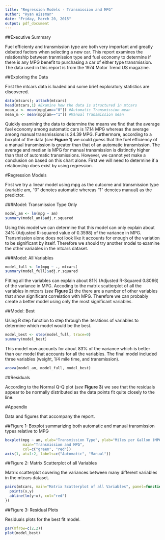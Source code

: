 ```yaml
---
title: "Regression Models - Transmission and MPG"
author: "Ryan Wissman"
date: "Friday, March 20, 2015"
output: pdf_document
---
```


##Executive Summary

Fuel efficienty and transmission type are both very important and greatly debated factors when selecting a new car. This report examines the relationship between tranmission type and fuel economy to determine if there is any MPG benefit to purchasing a car of either type transmission. The data used in this report is from the 1974 Motor Trend US magazine.

<results summary>

##Exploring the Data

First the mtcars data is loaded and some brief exploratory statistics are discovered.

```r
data(mtcars); attach(mtcars)
head(mtcars,1) #Examine how the data is structured in mtcars
mean_a <- mean(mpg[am=="0"]) #Automatic Transmission mean
mean_m <- mean(mpg[am=="1"]) #Manual Transmission mean
```

Quickly examining the data to determine the means we find that the average fuel economy among automatic cars is 17.14 MPG whereas the average among manual transmissions is 24.39 MPG. Furthermore, according to a boxplot of the data (*see* **Figure 1**) we could guess that the fuel efficiency of a manual transmission is greater than that of an automatic transmission. The average and median is MPG for manual transmission is distinctly higher than that of automatic transmissions. However, we cannot yet make a conclusion on based on this chart alone. First we will need to determine if a relationship does exist by using regression. 

#Regression Models

First we try a linear model using mpg as the outcome and transmission type (variable am, "0" denotes automatic whereas "1" denotes manual) as the predictor.

###Model: Transmission Type Only

```r
model_am <- lm(mpg ~ am)
summary(model_am)$adj.r.squared
```

Using this model we can determine that this model can only explain about 34% (Adjusted R-squared value of 0.3598) of the variance in MPG. Transmission alone does not look like it accounts for enough of the variation to be significant by itself. Therefore we should try another model to examine the other variables in the mtcars dataset.

###Model: All Variables 

```r
model_full <- lm(mpg ~ ., mtcars)
summary(model_full)$adj.r.squared
```

Fitting all the variables can explain about 81% (Adjusted R-Squared 0.8066) of the variance in MPG. Accoding to the matrix scatterplot of all the variables in mtcars (*see* **Figure 2**) the there are a number of other variables that show significant correlation with MPG. Therefore we can probably create a better model using only the most significant variables. 

##Model: Best

Using R step function to step through the iterations of variables to determine which model would be the best. 

```r
model_best <- step(model_full, trace=0)
summary(model_best)
```

This model now accounts for about 83% of the variance which is better than our model that accounts for all the variables. The final model included three variables (weight, 1/4 mile time, and transmission). 

```r
anova(model_am, model_full, model_best)
```

##Residuals

According to the Normal Q-Q plot (*see* **Figure 3**) we see that the residuals appear to be normally distributed as the data points fit quite closely to the line.


#Appendix

Data and figures that accompany the report.

##Figure 1: Boxplot summarizing both automatic and manual transmission types relative to MPG

```r
boxplot(mpg ~ am, xlab="Transmission Type", ylab="Miles per Gallon (MPG)", xaxt="n", 
        main="Transmission and MPG",
        col=c("green", "red"))
axis(1, at=1:2, labels=c("Automatic", "Manual"))
```

##Figure 2: Matrix Scatterplot of all Variables

Matrix scatterplot covering the variances between many different variables in the mtcars dataset.  

```r
pairs(mtcars, main="Matrix Scatterplot of all Variables", panel=function(x,y){
  points(x,y)
  abline(lm(y~x), col="red")
})
```

##Figure 3: Residual Plots

Residuals plots for the best fit model.

```r
par(mfrow=c(2,2))
plot(model_best)
```
